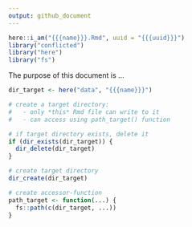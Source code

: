 ```yaml
---
output: github_document
---
```


```r
here::i_am("{{{name}}}.Rmd", uuid = "{{{uuid}}}")
library("conflicted")
library("here")
library("fs")
```

The purpose of this document is ...

```r
dir_target <- here("data", "{{{name}}}")

# create a target directory:
#   - only *this* Rmd file can write to it
#   - can access using path_target() function

# if target directory exists, delete it 
if (dir_exists(dir_target)) {
  dir_delete(dir_target)
}

# create target directory
dir_create(dir_target)

# create accessor-function
path_target <- function(...) {
  fs::path(c(dir_target, ...))
}
```
